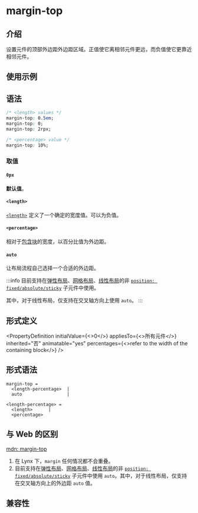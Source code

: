 # margin-top

## 介绍

设置元件的顶部外边距外边距区域。正值使它离相邻元件更远，而负值使它更靠近相邻元件。

## 使用示例


<Go
  example="css-api"
  defaultFile="src/margin-top/App.tsx"
  img="https://lf-lynx.tiktok-cdns.com/obj/lynx-artifacts-oss-sg/lynx-website/assets/doc/css/margin-top.jpg"
  entry="src/margin-top"
  defaultEntryFile="dist/margin-top.lynx.bundle"
/>

## 语法

```css
/* <length> values */
margin-top: 0.5em;
margin-top: 0;
margin-top: 2rpx;

/* <percentage> value */
margin-top: 10%;
```

### 取值

#### `0px`

**默认值**。

#### `<length>`

[`<length>`](/api/css/data-type/length.mdx) 定义了一个确定的宽度值。可以为负值。

#### `<percentage>`

相对于[包含块](https://developer.mozilla.org/zh-CN/docs/Web/CSS/Containing_block)的宽度，以百分比值为外边距。

#### `auto`

让布局流程自己选择一个合适的外边距。

:::info
目前支持在[弹性布局](https://developer.mozilla.org/zh/docs/Web/CSS/CSS_flexible_box_layout)、[网格布局](https://developer.mozilla.org/zh/docs/Web/CSS/CSS_grid_layout)、[线性布局](/guide/ui/layout/linear-layout.mdx)的非 [`position: fixed/absolute/sticky`](./position) 子元件中使用。

其中，对于线性布局，仅支持在交叉轴方向上使用 `auto`。
:::

## 形式定义


<PropertyDefinition
  initialValue={<>0</>}
  appliesTo={<>所有元件</>}
  inherited="否"
  animatable="yes"
  percentages={<>refer to the width of the containing block</>}
/>

## 形式语法

```
margin-top =
  <length-percentage>  |
  auto                 |

<length-percentage> =
  <length>      |
  <percentage>
```

## 与 Web 的区别

[mdn: margin-top](https://developer.mozilla.org/zh-CN/docs/Web/CSS/margin-top)

1. 在 Lynx 下，`margin` 任何情况都不会重叠。
2. 目前支持在[弹性布局](https://developer.mozilla.org/zh/docs/Web/CSS/CSS_flexible_box_layout)、[网格布局](https://developer.mozilla.org/zh/docs/Web/CSS/CSS_grid_layout)、[线性布局](/guide/ui/layout/linear-layout.mdx)的非 [`position: fixed/absolute/sticky`](./position) 子元件中使用 `auto`。其中，对于线性布局，仅支持在交叉轴方向上的外边距 `auto` 值。

## 兼容性


<LegacyCompatTable metadata="css/properties/margin-top" />
